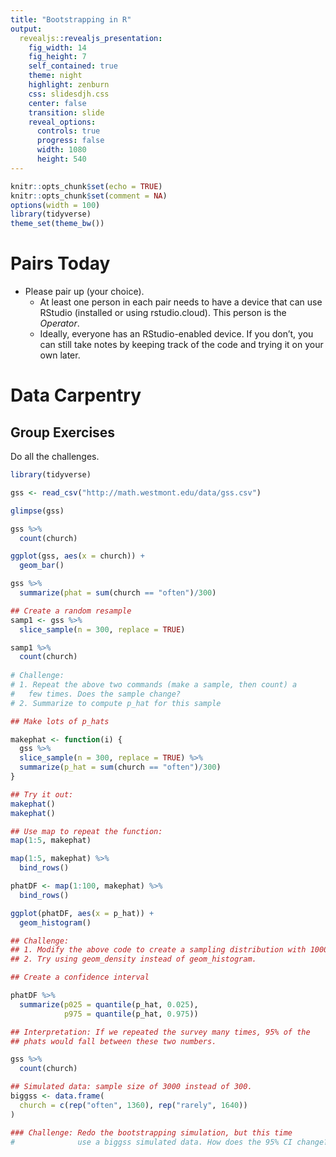 ```yaml
---
title: "Bootstrapping in R"
output: 
  revealjs::revealjs_presentation:
    fig_width: 14 
    fig_height: 7
    self_contained: true
    theme: night
    highlight: zenburn
    css: slidesdjh.css
    center: false
    transition: slide
    reveal_options:
      controls: true
      progress: false
      width: 1080
      height: 540
---
```


```r
knitr::opts_chunk$set(echo = TRUE)
knitr::opts_chunk$set(comment = NA)
options(width = 100)
library(tidyverse)
theme_set(theme_bw())
```

# Pairs Today

- Please pair up (your choice).
    - At least one person in each pair needs to have a device that can use RStudio (installed or using rstudio.cloud). This person is the *Operator*.
    - Ideally, everyone has an RStudio-enabled device. If you don't, you can still take notes by keeping track of the code and trying it on your own later.
    
# Data Carpentry

## Group Exercises

Do all the challenges.

```r
library(tidyverse)

gss <- read_csv("http://math.westmont.edu/data/gss.csv")

glimpse(gss)

gss %>% 
  count(church)

ggplot(gss, aes(x = church)) +
  geom_bar()

gss %>%
  summarize(phat = sum(church == "often")/300)

## Create a random resample
samp1 <- gss %>%
  slice_sample(n = 300, replace = TRUE)

samp1 %>%
  count(church)
  
# Challenge: 
# 1. Repeat the above two commands (make a sample, then count) a 
#   few times. Does the sample change?
# 2. Summarize to compute p_hat for this sample

## Make lots of p_hats

makephat <- function(i) {
  gss %>%
  slice_sample(n = 300, replace = TRUE) %>%
  summarize(p_hat = sum(church == "often")/300)
}

## Try it out:
makephat()
makephat()

## Use map to repeat the function:
map(1:5, makephat)

map(1:5, makephat) %>%
  bind_rows()

phatDF <- map(1:100, makephat) %>%
  bind_rows()

ggplot(phatDF, aes(x = p_hat)) +
  geom_histogram()

## Challenge: 
## 1. Modify the above code to create a sampling distribution with 1000 p_hats.
## 2. Try using geom_density instead of geom_histogram.

## Create a confidence interval

phatDF %>%
  summarize(p025 = quantile(p_hat, 0.025),
            p975 = quantile(p_hat, 0.975))

## Interpretation: If we repeated the survey many times, 95% of the 
## phats would fall between these two numbers.

gss %>%
  count(church)

## Simulated data: sample size of 3000 instead of 300.
biggss <- data.frame(
  church = c(rep("often", 1360), rep("rarely", 1640))
)

### Challenge: Redo the bootstrapping simulation, but this time
#              use a biggss simulated data. How does the 95% CI change?

```

